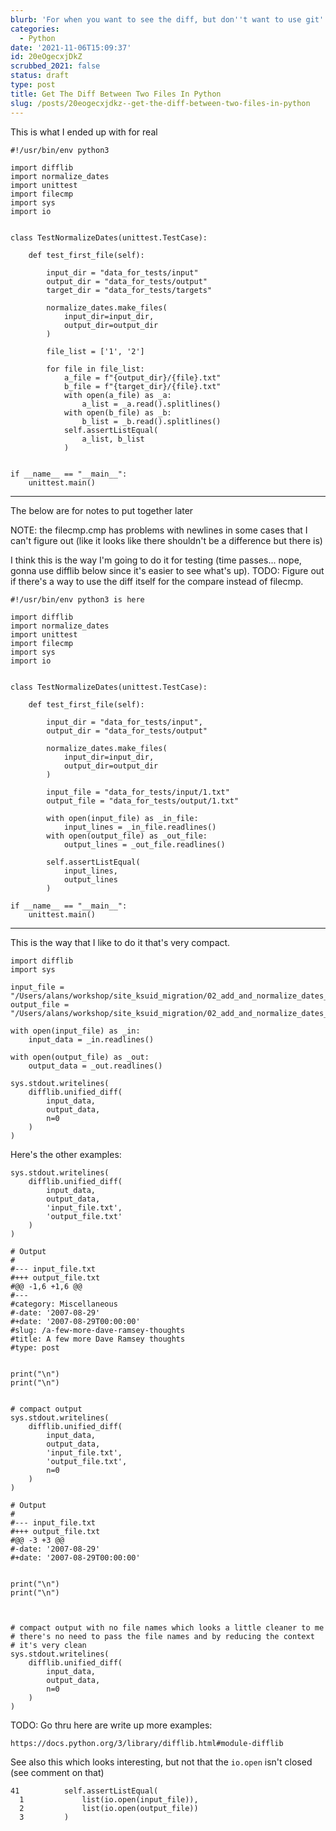 ```yaml
---
blurb: 'For when you want to see the diff, but don''t want to use git'
categories:
  - Python
date: '2021-11-06T15:09:37'
id: 20eOgecxjDkZ
scrubbed_2021: false
status: draft
type: post
title: Get The Diff Between Two Files In Python
slug: /posts/20eogecxjdkz--get-the-diff-between-two-files-in-python
---
```


This is what I ended up with for real

```python3
#!/usr/bin/env python3

import difflib
import normalize_dates
import unittest
import filecmp
import sys
import io


class TestNormalizeDates(unittest.TestCase):

    def test_first_file(self):

        input_dir = "data_for_tests/input"
        output_dir = "data_for_tests/output"
        target_dir = "data_for_tests/targets"

        normalize_dates.make_files(
            input_dir=input_dir,
            output_dir=output_dir
        )

        file_list = ['1', '2']

        for file in file_list:
            a_file = f"{output_dir}/{file}.txt"
            b_file = f"{target_dir}/{file}.txt"
            with open(a_file) as _a:
                a_list = _a.read().splitlines()
            with open(b_file) as _b:
                b_list = _b.read().splitlines()
            self.assertListEqual(
                a_list, b_list
            )


if __name__ == "__main__":
    unittest.main()
```

---

The below are for notes to put together later



NOTE: the filecmp.cmp has problems with newlines in some cases that I can't figure out (like it looks like there shouldn't be a difference but there is)

I think this is the way I'm going to do it for testing (time passes... nope, gonna use difflib below since it's easier to see what's up). TODO: Figure out if there's a way to use the diff itself for the compare instead of filecmp. 

```python3
#!/usr/bin/env python3 is here

import difflib
import normalize_dates
import unittest
import filecmp
import sys
import io


class TestNormalizeDates(unittest.TestCase):

    def test_first_file(self):

        input_dir = "data_for_tests/input",
        output_dir = "data_for_tests/output"

        normalize_dates.make_files(
            input_dir=input_dir,
            output_dir=output_dir
        )

        input_file = "data_for_tests/input/1.txt"
        output_file = "data_for_tests/output/1.txt"

        with open(input_file) as _in_file:
            input_lines = _in_file.readlines()
        with open(output_file) as _out_file:
            output_lines = _out_file.readlines()

        self.assertListEqual(
            input_lines,
            output_lines
        )

if __name__ == "__main__":
    unittest.main()
```




---



This is the way that I like to do it that's very compact. 

```
import difflib
import sys

input_file = "/Users/alans/workshop/site_ksuid_migration/02_add_and_normalize_dates_in_frontmatter/data_for_tests/input/1.txt"
output_file = "/Users/alans/workshop/site_ksuid_migration/02_add_and_normalize_dates_in_frontmatter/data_for_tests/output/1.txt"

with open(input_file) as _in:
    input_data = _in.readlines()
    
with open(output_file) as _out:
    output_data = _out.readlines()

sys.stdout.writelines(
    difflib.unified_diff(
        input_data,
        output_data, 
        n=0
    )
)
```


Here's the other examples:

```
sys.stdout.writelines(
    difflib.unified_diff(
        input_data,
        output_data, 
        'input_file.txt',
        'output_file.txt'
    )
)

# Output
#
#--- input_file.txt
#+++ output_file.txt
#@@ -1,6 +1,6 @@
#---
#category: Miscellaneous
#-date: '2007-08-29'
#+date: '2007-08-29T00:00:00'
#slug: /a-few-more-dave-ramsey-thoughts
#title: A few more Dave Ramsey thoughts
#type: post


print("\n")
print("\n")


# compact output
sys.stdout.writelines(
    difflib.unified_diff(
        input_data,
        output_data, 
        'input_file.txt',
        'output_file.txt',
        n=0
    )
)

# Output
# 
#--- input_file.txt
#+++ output_file.txt
#@@ -3 +3 @@
#-date: '2007-08-29'
#+date: '2007-08-29T00:00:00'


print("\n")
print("\n")



# compact output with no file names which looks a little cleaner to me
# there's no need to pass the file names and by reducing the context
# it's very clean
sys.stdout.writelines(
    difflib.unified_diff(
        input_data,
        output_data, 
        n=0
    )
)
```

TODO: Go thru here are write up more examples:

    https://docs.python.org/3/library/difflib.html#module-difflib
    

See also this which looks interesting, but not that the `io.open` isn't closed (see comment on that)

```
41          self.assertListEqual(
  1             list(io.open(input_file)),
  2             list(io.open(output_file))
  3         )
```
